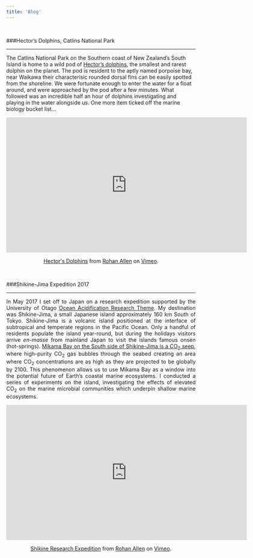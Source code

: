 ```yaml
---
title: 'Blog'
---
```

<p>&nbsp;</p>
###Hector's Dolphins, Catlins National Park

***
The Catlins National Park on the Southern coast of New Zealand's South Island is home to a wild pod of [Hector's dolphins](https://en.wikipedia.org/wiki/Hector's_dolphin), the smallest and rarest dolphin on the planet. The pod is resident to the aptly named porpoise bay, near Waikawa their characterisic rounded dorsal fins can be easily spotted from the shoreline. We were fortunate enough to enter the water for a float around, and were approached by the pod after a few minutes. What followed was an incredible half an hour of dolphins investigating and playing in the water alongside us. One more item ticked off the marine biology bucket list...

<center>
<iframe src="https://player.vimeo.com/video/251634959" width="640" height="360" frameborder="0" webkitallowfullscreen mozallowfullscreen allowfullscreen></iframe>
<p><a href="https://vimeo.com/251634959">Hector&#039;s Dolphins</a> from <a href="https://vimeo.com/user25298218">Rohan Allen</a> on <a href="https://vimeo.com">Vimeo</a>.</p>
</center>

<p>&nbsp;</p>
###Shikine-Jima Expedition 2017

***
<p style="text-align:justify">
In May 2017 I set off to Japan on a research expedition supported by the University of Otago [Ocean Acidification Research Theme](http://www.otago.ac.nz/oceanacidification/index.html). My destination was Shikine-Jima, a small Japanese island approximately 160 km South of Tokyo. Shikine-Jima is a volcanic island positioned at the interface of subtropical and temperate regions in the Pacific Ocean. Only a handful of residents populate the island year-round, but during the holidays visitors arrive *en-masse* from mainland Japan to visit the islands famous onsen (hot-springs). 
[Mikama Bay on the South side of Shikine-Jima is a CO<sub>2</sub> seep](https://www.sciencedirect.com/science/article/pii/S2352485515000298), where high-purity CO<sub>2</sub> gas bubbles through the seabed creating an area where CO<sub>2</sub> concentrations are as high as they are projected to be globally by 2100. This phenomenon allows us to use Mikama Bay as a window into the potential future of Earth's coastal marine ecosystems. I conducted a series of experiments on the island, investigating the effects of elevated CO<sub>2</sub> on the marine microbial communities which underpin shallow marine ecosystems.
</p>
<center>
<iframe src="https://player.vimeo.com/video/223917352" width="640" height="360" frameborder="0" webkitallowfullscreen mozallowfullscreen allowfullscreen></iframe>
<p><a href="https://vimeo.com/223917352">Shikine Research Expedition</a> from <a href="https://vimeo.com/user25298218">Rohan Allen</a> on <a href="https://vimeo.com">Vimeo</a>.</p>
</center>
